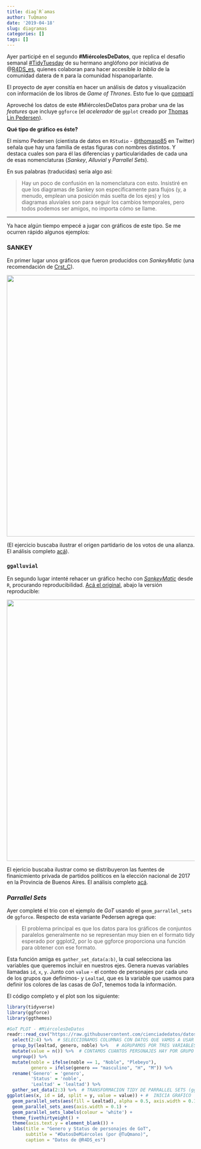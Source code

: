 ```yaml
---
title: diag`R`amas
author: TuQmano
date: '2019-04-18'
slug: diagramas
categories: []
tags: []
---
```


Ayer participé en el segundo **#MiércolesDeDatos**, que replica el desafío semanal [#TidyTuesday](https://twitter.com/hashtag/tidytuesday) de su hermano anglófono por iniciativa de @[R4DS_es](https://twitter.com/R4DS_es/status/1115231541909762048), quienes colaboran para hacer accesible *la biblia* de la comunidad datera de `R` para la comunidad hispanoparlante. 

El proyecto de ayer consitía en hacer un análisis de datos y visualización con información de los libros de _Game of Thrones_. Esto fue lo que [compartí](https://twitter.com/TuQmano/status/1118649665455644673)

Aproveché los datos de este #MiércolesDeDatos para probar una de las _features_ que incluye `ggforce` (el _acelerador_ de `ggplot` creado por [Thomas Lin Pedersen](https://ggforce.data-imaginist.com/)). 

**Qué tipo de gráfico es éste?** 

El mismo Pedersen (cientista de datos en `RStudio` - @[thomasp85](https://twitter.com/thomasp85) en Twitter) señala que hay una familia de estas figuras con nombres distintos. Y destaca cuales son para él las diferencias y particularidades de cada una de esas nomenclaturas (*Sankey*, *Alluvial* y *Parrallel Sets*). 

En sus palabras (traducidas) sería algo así: 

> Hay un poco de confusión en la nomenclatura con esto. Insistiré en que los diagramas de Sankey son específicamente para flujos (y, a menudo, emplean una posición más suelta de los ejes) y los diagramas aluviales son para seguir los cambios temporales, pero todos podemos ser amigos, no importa cómo se llame.

---


Ya hace algún tiempo empecé a jugar con gráficos de este tipo. Se me ocurren rápido algunos ejemplos: 


### SANKEY 
En primer lugar unos gráficos que fueron producidos con _SankeyMatic_ (una recomendación de [Crst_C](https://twitter.com/Crst_C/)). 

<img src="https://cdn-images-1.medium.com/max/800/1*cBOjBltyQQhMC2tYUyE2AQ.png" width="700" height="700" />


(El ejercicio buscaba ilustrar el origen partidario de los votos de una alianza. El análisis completo [acá](https://medium.com/pol%C3%ADtica-elecciones/corrientes-algunos-polvos-que-no-ser%C3%A1n-lodos-8273184a828e)).



### `ggalluvial`

En segundo lugar intenté rehacer un gráfico hecho con [_SankeyMatic_](http://sankeymatic.com/) desde `R`, procurando reproducibilidad. [Acá el original](https://twitter.com/TuQmano/status/1019543981406019586), abajo la versión reproducible:

<img src="https://github.com/TuQmano/Electoral_Forensics/raw/master/Aportes_PBA_2017/Plot3.png" width="900" height="700" />


El ejericio buscaba ilustrar como se distribuyeron las fuentes de finanicmiento privada de partidos políticos en la elección nacional de 2017 en la Provincia de Buenos Aires. El análisis completo [acá](https://github.com/TuQmano/Electoral_Forensics/tree/master/Aportes_PBA_2017).


### _Parrallel Sets_

Ayer completé el trio con el ejemplo de _GoT_ usando el `geom_parrallel_sets` de `ggforce`. Respecto de esta variante Pedersen agrega que: 

> El problema principal es que los datos para los gráficos de conjuntos paralelos generalmente no se representan muy bien en el formato tidy esperado por ggplot2, por lo que ggforce proporciona una función para obtener con ese formato.

Esta función amiga es `gather_set_data(a:b)`, la cual selecciona las variables que queremos incluir en nuestros ejes. Genera nuevas variables llamadas `id`, `x`, `y`. Junto con `value` - el conteo de personajes por cada uno de los grupos que definimos- y `Lealtad`, que es la variable que usamos para definir los colores de las casas de _GoT_, tenemos toda la información.  

El código completo y el plot son los siguiente:  

```r
library(tidyverse)
library(ggforce)
library(ggthemes)

#GoT PLOT - #MiércolesDeDatos
readr::read_csv("https://raw.githubusercontent.com/cienciadedatos/datos-de-miercoles/master/datos/2019/2019-04-17/personajes_libro.csv") %>%  #CARGAMOS DATA SET
  select(2:4) %>%  # SELECCIONAMOS COLUMNAS CON DATOS QUE VAMOS A USAR
  group_by(lealtad, genero, noble) %>%   # AGRUPAMOS POR TRES VARIABLES
  mutate(value = n()) %>%  # CONTAMOS CUANTOS PERSONAJES HAY POR GRUPO
  ungroup() %>% 
  mutate(noble = ifelse(noble == 1, "Noble", "Plebeyo"), 
         genero = ifelse(genero == "masculino", "H", "M")) %>% 
  rename('Genero' = 'genero', 
         'Status' = 'noble', 
         'Lealtad' = 'lealtad') %>% 
  gather_set_data(2:3) %>%  # TRANSFORMACION TIDY DE PARRALLEL SETS (ggforce)
ggplot(aes(x, id = id, split = y, value = value)) + #  INICIA GRAFICO
  geom_parallel_sets(aes(fill = Lealtad), alpha = 0.5, axis.width = 0.1) +
  geom_parallel_sets_axes(axis.width = 0.1) +
  geom_parallel_sets_labels(colour = 'white') +
  theme_fivethirtyeight() +
  theme(axis.text.y = element_blank()) +
  labs(title = "Genero y Status de personajes de GoT", 
       subtitle = "#DatosDeMiércoles (por @TuQmano)", 
       caption = "Datos de @R4DS_es")

```







